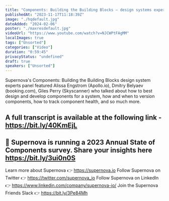 ```yaml
---
title: "Components: Building the Building Blocks — design systems experts panel, hosted by Supernova"
publishedAt: "2023-11-17T11:18:39Z"
image: "./hqdefault.jpg"
dateAdded: "2024-02-06"
poster: "./maxresdefault.jpg"
videoUrl: "https://www.youtube.com/watch?v=NJCWPtFAgMM"
localImages: true
tags: ["Unsorted"]
categories: ["Video"]
duration: "0:59:45"
privacyStatus: "undefined"
draft: true
speakers: ["Unsorted"]
---
```

Supernova's Components: Building the Building Blocks design system experts panel featured  Alissa Engstrom (Apollo.io), Dmitry Belyaev (booking.com), Giles Perry (Skyscanner) who talked about how to best design and develop components for a system, how and when to version components, how to track component health, and so much more. 

A full transcript is available at the following link - https://bit.ly/40KmEjL
----------
🌟 Supernova is running a 2023 Annual State of Components survey. Share your insights here https://bit.ly/3ui0n0S
----------
Learn more about Supernova 👉 https://supernova.io
Follow Supernova on Twitter 👉  https://twitter.com/supernova_io
Follow Supernova on LinkedIn 👉 https://www.linkedin.com/company/supernova-io/
Join the Supernova Friends Slack 👉 https://bit.ly/3Pe84Mh
